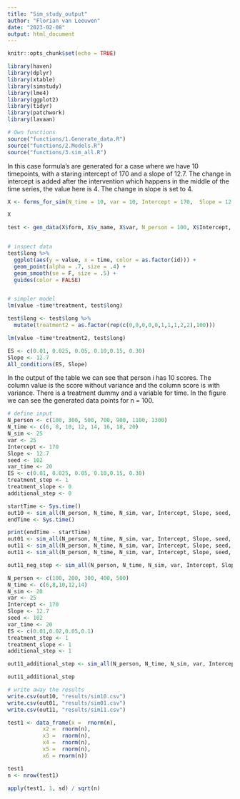 ```yaml
---
title: "Sim_study_output"
author: "Florian van Leeuwen"
date: "2023-02-08"
output: html_document
---
```


```r
knitr::opts_chunk$set(echo = TRUE)
```

```r
library(haven)
library(dplyr)
library(xtable)
library(simstudy)
library(lme4)
library(ggplot2)
library(tidyr)
library(patchwork)
library(lavaan)
```

```r
# Own functions
source("functions/1.Generate_data.R")
source("functions/2.Models.R")
source("functions/3.sim_all.R")
```

In this case formula's are generated for a case where we have 10 timepoints, with a staring intercept of 170 and a slope of 12.7. The change in intercept is added after the intervention which happens in the middle of the time series, the value here is 4. The change in slope is set to 4.

```r
X <- forms_for_sim(N_time = 10, var = 10, Intercept = 170,  Slope = 12.7, step_size = -8, slope_size =  1, additional_step = -4)

X
```

```r
test <- gen_data(X$form, X$v_name, X$var, N_person = 100, X$Intercept, var_time = 0)


# inspect data
test$long %>% 
  ggplot(aes(y = value, x = time, color = as.factor(id))) +
  geom_point(alpha = .7, size = .4) +
  geom_smooth(se = F, size = .5) +
  guides(color = FALSE)


# simpler model
lm(value ~time*treatment, test$long)

test$long <- test$long %>% 
  mutate(treatment2 = as.factor(rep(c(0,0,0,0,0,1,1,1,2,2),100)))

lm(value ~time*treatment2, test$long)

```

```r
ES <- c(0.01, 0.025, 0.05, 0.10,0.15, 0.30)
Slope <- 12.7
All_conditions(ES, Slope)
```

In the output of the table we can see that person i has 10 scores. The column value is the score without variance and the column score is with variance. There is a treatment dummy and a variable for time. In the figure we can see the generated data points for n = 100. 

```r
# define input
N_person <- c(100, 300, 500, 700, 900, 1100, 1300)
N_time <- c(6, 8, 10, 12, 14, 16, 18, 20)
N_sim <- 25
var <- 25
Intercept <- 170
Slope <- 12.7
seed <- 102
var_time <- 20
ES <- c(0.01, 0.025, 0.05, 0.10,0.15, 0.30)
treatment_step <- 1
treatment_slope <- 0
additional_step <- 0

startTime <- Sys.time()
out10 <- sim_all(N_person, N_time, N_sim, var, Intercept, Slope, seed, var_time, ES, treatment_step = 1, treatment_slope = 0, model = "OLS")
endTime <- Sys.time()

print(endTime - startTime)
out01 <- sim_all(N_person, N_time, N_sim, var, Intercept, Slope, seed, var_time, ES, treatment_step = 0, treatment_slope = 1, model = "OLS")
out11 <- sim_all(N_person, N_time, N_sim, var, Intercept, Slope, seed, var_time, ES, treatment_step = 1, treatment_slope = 1, model = "OLS")
out11 <- sim_all(N_person, N_time, N_sim, var, Intercept, Slope, seed, var_time, ES, treatment_step = 1, treatment_slope = 1, model = "OLS")
```

```r

out11_neg_step <- sim_all(N_person, N_time, N_sim, var, Intercept, Slope, seed, var_time, ES, treatment_step = -1, treatment_slope = 1,  model = "OLS")

```

```r
N_person <- c(100, 200, 300, 400, 500)
N_time <- c(6,8,10,12,14)
N_sim <- 20
var <- 25
Intercept <- 170
Slope <- 12.7
seed <- 102
var_time <- 20
ES <- c(0.01,0.02,0.05,0.1)
treatment_step <- 1
treatment_slope <- 1
additional_step <- 1

out11_additional_step <- sim_all(N_person, N_time, N_sim, var, Intercept, Slope, seed, var_time, ES, treatment_step, treatment_slope, additional_step, model = "OLS")

out11_additional_step
```

```r
# write away the results
write.csv(out10, "results/sim10.csv")
write.csv(out01, "results/sim01.csv")
write.csv(out11, "results/sim11.csv")
```

```r
test1 <- data_frame(x =  rnorm(n),
           x2 =  rnorm(n),
           x3 =  rnorm(n),
           x4 =  rnorm(n),
           x5 =  rnorm(n),
           x6 = rnorm(n))

test1
n <- nrow(test1) 

apply(test1, 1, sd) / sqrt(n)

```


